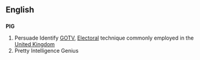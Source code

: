 ==English==
==={{acronym}}===
'''PIG'''

# Persuade Identify [[GOTV]], [[Electoral]] technique commonly employed in the [[United Kingdom]]
# Pretty Intelligence Genius